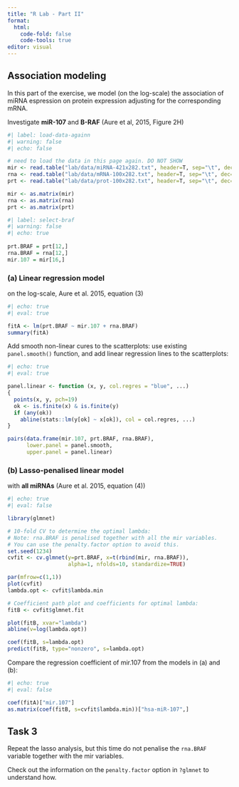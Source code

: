 ```yaml
---
title: "R Lab - Part II"
format: 
  html:
    code-fold: false
    code-tools: true
editor: visual
---
```


## Association modeling

In this part of the exercise, we model (on the log-scale) the association of miRNA espression on protein expression adjusting for the corresponding mRNA.

Investigate **miR-107** and **B-RAF** (Aure et al, 2015, Figure 2H)

```r
#| label: load-data-againn
#| warning: false
#| echo: false

# need to load the data in this page again. DO NOT SHOW
mir <- read.table("lab/data/miRNA-421x282.txt", header=T, sep="\t", dec=".")
rna <- read.table("lab/data/mRNA-100x282.txt", header=T, sep="\t", dec=".")
prt <- read.table("lab/data/prot-100x282.txt", header=T, sep="\t", dec=".")

mir <- as.matrix(mir)
rna <- as.matrix(rna)
prt <- as.matrix(prt)
```

```r
#| label: select-braf
#| warning: false
#| echo: true
 
prt.BRAF = prt[12,]
rna.BRAF = rna[12,]
mir.107 = mir[16,] 
```

### (a) Linear regression model

on the log-scale, Aure et al. 2015, equation (3)

```r
#| echo: true
#| eval: true

fitA <- lm(prt.BRAF ~ mir.107 + rna.BRAF)
summary(fitA)
```

Add smooth non-linear cures to the scatterplots: use existing `panel.smooth()` function, and add linear regression lines to the scatterplots:

```r
#| echo: true
#| eval: true

panel.linear <- function (x, y, col.regres = "blue", ...) 
{ 
  points(x, y, pch=19) 
  ok <- is.finite(x) & is.finite(y) 
  if (any(ok)) 
    abline(stats::lm(y[ok] ~ x[ok]), col = col.regres, ...) 
} 

pairs(data.frame(mir.107, prt.BRAF, rna.BRAF), 
      lower.panel = panel.smooth,
      upper.panel = panel.linear)

```

### (b) Lasso-penalised linear model

with **all miRNAs** (Aure et al. 2015, equation (4))

```r
#| echo: true
#| eval: false

library(glmnet)

# 10-fold CV to determine the optimal lambda:
# Note: rna.BRAF is penalised together with all the mir variables. 
# You can use the penalty.factor option to avoid this.
set.seed(1234)
cvfit <- cv.glmnet(y=prt.BRAF, x=t(rbind(mir, rna.BRAF)),
                   alpha=1, nfolds=10, standardize=TRUE)

par(mfrow=c(1,1))
plot(cvfit)
lambda.opt <- cvfit$lambda.min

# Coefficient path plot and coefficients for optimal lambda:
fitB <- cvfit$glmnet.fit

plot(fitB, xvar="lambda")
abline(v=log(lambda.opt))

coef(fitB, s=lambda.opt)
predict(fitB, type="nonzero", s=lambda.opt)
```

Compare the regression coefficient of mir.107 from the models in (a) and (b):

```r
#| echo: true
#| eval: false

coef(fitA)["mir.107"]
as.matrix(coef(fitB, s=cvfit$lambda.min))["hsa-miR-107",]

```

::: callout-note
## Task 3

Repeat the lasso analysis, but this time do not penalise the `rna.BRAF` variable together with the mir variables.

Check out the information on the `penalty.factor` option in `?glmnet` to understand how.
:::

